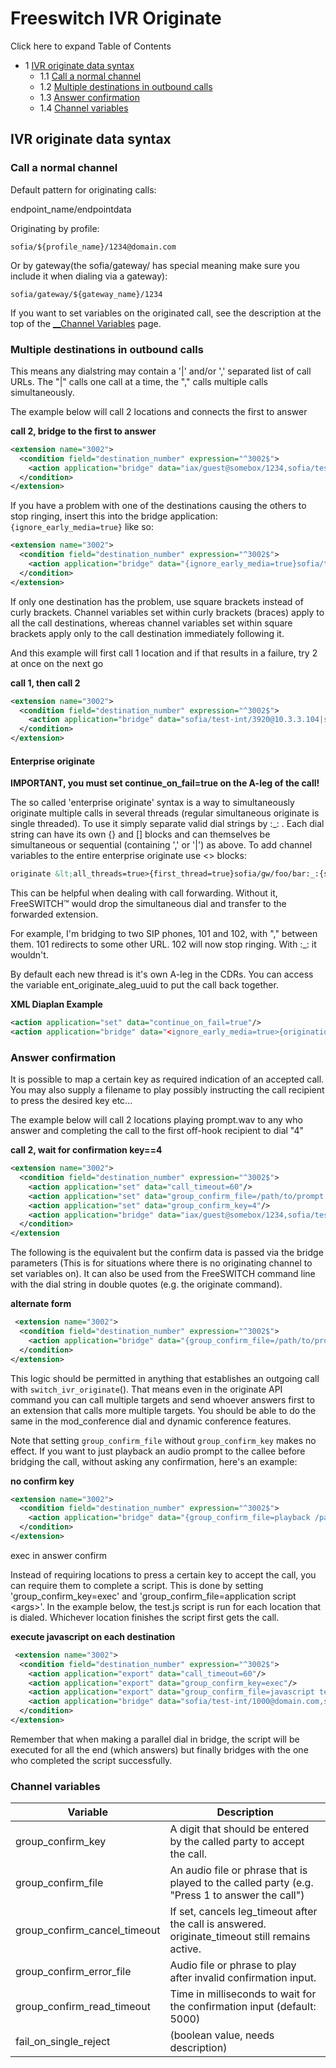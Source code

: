 
# Freeswitch IVR Originate 

 

Click here to expand Table of Contents

* 1 [IVR originate data syntax](#ivr-originate-data-syntax)  
   * 1.1 [Call a normal channel](#call-a-normal-channel)  
   * 1.2 [Multiple destinations in outbound calls](#multiple-destinations-in-outbound-calls)  
   * 1.3 [Answer confirmation](#answer-confirmation)  
   * 1.4 [Channel variables](#channel-variables)

## IVR originate data syntax

### Call a normal channel

Default pattern for originating calls:

endpoint_name/endpointdata

Originating by profile:

`sofia/${profile_name}/1234@domain.com`

Or by gateway(the sofia/gateway/ has special meaning make sure you include it when dialing via a gateway):

`sofia/gateway/${gateway_name}/1234`

If you want to set variables on the originated call, see the description at the top of the [\_\_Channel Variables](./Variables-Archive/x__Channel-Variables_1048892.mdx#--) page.

### Multiple destinations in outbound calls

This means any dialstring may contain a '|' and/or ',' separated list of call URLs. The "|" calls one call at a time, the "," calls multiple calls simultaneously.

The example below will call 2 locations and connects the first to answer

**call 2, bridge to the first to answer**

```xml
<extension name="3002">
  <condition field="destination_number" expression="^3002$">
    <action application="bridge" data="iax/guest@somebox/1234,sofia/test-int/1000@somehost"/>
  </condition>
</extension>
```

If you have a problem with one of the destinations causing the others to stop ringing, insert this into the bridge application: `{ignore_early_media=true}` like so:

```xml
<extension name="3002">
  <condition field="destination_number" expression="^3002$">
    <action application="bridge" data="{ignore_early_media=true}sofia/test-int/1001@somebox,sofia/test-int/1000@somehost"/>
  </condition>
</extension>
```

If only one destination has the problem, use square brackets instead of curly brackets. Channel variables set within curly brackets (braces) apply to all the call destinations, whereas channel variables set within square brackets apply only to the call destination immediately following it.

And this example will first call 1 location and if that results in a failure, try 2 at once on the next go

**call 1, then call 2**

```xml
<extension name="3002">
  <condition field="destination_number" expression="^3002$">
    <action application="bridge" data="sofia/test-int/3920@10.3.3.104|sofia/test-int/3910@10.3.3.104,sofia/test-int/3920@10.3.3.104"/>
  </condition>
</extension>
```

#### Enterprise originate

  
**IMPORTANT, you must set continue\_on\_fail=true on the A-leg of the call!**

The so called 'enterprise originate' syntax is a way to simultaneously originate multiple calls in several threads (regular simultaneous originate is single threaded). To use it simply separate valid dial strings by :\_: . Each dial string can have its own {} and \[\] blocks and can themselves be simultaneous or sequential (containing ',' or '|') as above. To add channel variables to the entire enterprise originate use &lt;> blocks:

```xml
originate &lt;all_threads=true>{first_thread=true}sofia/gw/foo/bar:_:{second_thread=true}sofia/gw/foo/baz
```

This can be helpful when dealing with call forwarding. Without it, FreeSWITCH™ would drop the simultaneous dial and transfer to the forwarded extension.

For example, I'm bridging to two SIP phones, 101 and 102, with "," between them. 101 redirects to some other URL. 102 will now stop ringing. With :\_: it wouldn't.

By default each new thread is it's own A-leg in the CDRs. You can access the variable ent\_originate\_aleg\_uuid to put the call back together.

**XML Diaplan Example**

```xml
<action application="set" data="continue_on_fail=true"/> 
<action application="bridge" data="<ignore_early_media=true>{origination_caller_id_number=18005551212}sofia/internal/18004441212@192.168.0.10:5060:_:{origination_caller_id_number=18005551213}sofia/internal/18004441213@192.168.0.11:5060"/>
```

### Answer confirmation

It is possible to map a certain key as required indication of an accepted call. You may also supply a filename to play possibly instructing the call recipient to press the desired key etc...

The example below will call 2 locations playing prompt.wav to any who answer and completing the call to the first off-hook recipient to dial "4"

**call 2, wait for confirmation key==4**

```xml
<extension name="3002">
  <condition field="destination_number" expression="^3002$">
    <action application="set" data="call_timeout=60"/>
    <action application="set" data="group_confirm_file=/path/to/prompt.wav"/>
    <action application="set" data="group_confirm_key=4"/>
    <action application="bridge" data="iax/guest@somebox/1234,sofia/test-int/1000@somehost"/>
  </condition>
</extension
```

  
The following is the equivalent but the confirm data is passed via the bridge parameters (This is for situations where there is no originating channel to set variables on). It can also be used from the FreeSWITCH command line with the dial string in double quotes (e.g. the originate command).

**alternate form**

```xml
 <extension name="3002">
  <condition field="destination_number" expression="^3002$">
    <action application="bridge" data="{group_confirm_file=/path/to/prompt.wav,group_confirm_key=4,call_timeout=60} iax/guest@somebox/1234,sofia/test-int/1000@somehost"/>
  </condition>
</extension>
```

This logic should be permitted in anything that establishes an outgoing call with `switch_ivr_originate`(). That means even in the originate API command you can call multiple targets and send whoever answers first to an extension that calls more multiple targets. You should be able to do the same in the mod\_conference dial and dynamic conference features.

Note that setting `group_confirm_file` without `group_confirm_key` makes no effect. If you want to just playback an audio prompt to the callee before bridging the call, without asking any confirmation, here's an example:

**no confirm key**

```xml
<extension name="3002">
  <condition field="destination_number" expression="^3002$">
    <action application="bridge" data="{group_confirm_file=playback /path/to/prompt.wav,group_confirm_key=exec,call_timeout=60} iax/guest@somebox/1234,sofia/test-int/1000@somehost"/>
  </condition>
</extension> 
```

exec in answer confirm

Instead of requiring locations to press a certain key to accept the call, you can require them to complete a script. This is done by setting 'group\_confirm\_key=exec' and 'group\_confirm\_file=application script &lt;args>'. In the example below, the test.js script is run for each location that is dialed. Whichever location finishes the script first gets the call.

**execute javascript on each destination**

```xml
 <extension name="3002">
  <condition field="destination_number" expression="^3002$">
    <action application="export" data="call_timeout=60"/>
    <action application="export" data="group_confirm_key=exec"/>
    <action application="export" data="group_confirm_file=javascript test.js arg1 arg2"/>
    <action application="bridge" data="sofia/test-int/1000@domain.com,sofia/test-int/1001@mydomain.com"/>
  </condition>
</extension>
```

Remember that when making a parallel dial in bridge, the script will be executed for all the end (which answers) but finally bridges with the one who completed the script successfully.

### Channel variables

| Variable                        | Description                                                                                       |
| ------------------------------- | ------------------------------------------------------------------------------------------------- |
| group\_confirm\_key             | A digit that should be entered by the called party to accept the call.                            |
| group\_confirm\_file            | An audio file or phrase that is played to the called party (e.g. "Press 1 to answer the call")    |
| group\_confirm\_cancel\_timeout | If set, cancels leg\_timeout after the call is answered. originate\_timeout still remains active. |
| group\_confirm\_error\_file     | Audio file or phrase to play after invalid confirmation input.                                    |
| group\_confirm\_read\_timeout   | Time in milliseconds to wait for the confirmation input (default: 5000)                           |
| fail\_on\_single\_reject        | (boolean value, needs description)                                                                |
  
  

